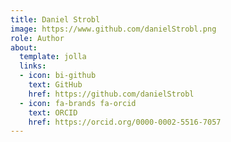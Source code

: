 ```yaml
---
title: Daniel Strobl
image: https://www.github.com/danielStrobl.png
role: Author
about:
  template: jolla
  links:
  - icon: bi-github
    text: GitHub
    href: https://github.com/danielStrobl
  - icon: fa-brands fa-orcid
    text: ORCID
    href: https://orcid.org/0000-0002-5516-7057
---
```


